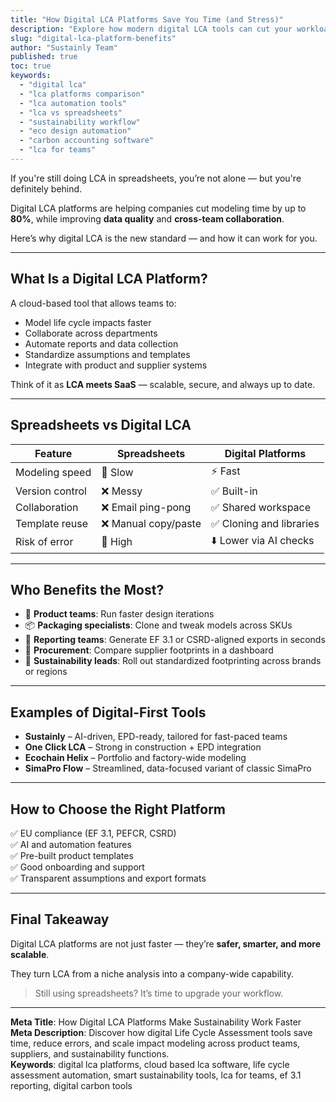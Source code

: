 ```yaml
---
title: "How Digital LCA Platforms Save You Time (and Stress)"
description: "Explore how modern digital LCA tools can cut your workload, speed up reporting, and turn sustainability from bottleneck to business advantage."
slug: "digital-lca-platform-benefits"
author: "Sustainly Team"
published: true
toc: true
keywords:
  - "digital lca"
  - "lca platforms comparison"
  - "lca automation tools"
  - "lca vs spreadsheets"
  - "sustainability workflow"
  - "eco design automation"
  - "carbon accounting software"
  - "lca for teams"
---
```


If you're still doing LCA in spreadsheets, you’re not alone — but you're definitely behind.

Digital LCA platforms are helping companies cut modeling time by up to **80%**, while improving **data quality** and **cross-team collaboration**.

Here’s why digital LCA is the new standard — and how it can work for you.

---

## What Is a Digital LCA Platform?

A cloud-based tool that allows teams to:

- Model life cycle impacts faster  
- Collaborate across departments  
- Automate reports and data collection  
- Standardize assumptions and templates  
- Integrate with product and supplier systems

Think of it as **LCA meets SaaS** — scalable, secure, and always up to date.

---

## Spreadsheets vs Digital LCA

| Feature | Spreadsheets | Digital Platforms |
|--------|--------------|-------------------|
| Modeling speed | 🐢 Slow | ⚡ Fast |
| Version control | ❌ Messy | ✅ Built-in |
| Collaboration | ❌ Email ping-pong | ✅ Shared workspace |
| Template reuse | ❌ Manual copy/paste | ✅ Cloning and libraries |
| Risk of error | 🔺 High | ⬇️ Lower via AI checks |

---

## Who Benefits the Most?

- 🧪 **Product teams**: Run faster design iterations  
- 📦 **Packaging specialists**: Clone and tweak models across SKUs  
- 🧾 **Reporting teams**: Generate EF 3.1 or CSRD-aligned exports in seconds  
- 🤝 **Procurement**: Compare supplier footprints in a dashboard  
- 🔄 **Sustainability leads**: Roll out standardized footprinting across brands or regions

---

## Examples of Digital-First Tools

- **Sustainly** – AI-driven, EPD-ready, tailored for fast-paced teams  
- **One Click LCA** – Strong in construction + EPD integration  
- **Ecochain Helix** – Portfolio and factory-wide modeling  
- **SimaPro Flow** – Streamlined, data-focused variant of classic SimaPro

---

## How to Choose the Right Platform

✅ EU compliance (EF 3.1, PEFCR, CSRD)  
✅ AI and automation features  
✅ Pre-built product templates  
✅ Good onboarding and support  
✅ Transparent assumptions and export formats

---

## Final Takeaway

Digital LCA platforms are not just faster — they’re **safer, smarter, and more scalable**.

They turn LCA from a niche analysis into a company-wide capability.

> Still using spreadsheets? It’s time to upgrade your workflow.

---

**Meta Title**: How Digital LCA Platforms Make Sustainability Work Faster  
**Meta Description**: Discover how digital Life Cycle Assessment tools save time, reduce errors, and scale impact modeling across product teams, suppliers, and sustainability functions.  
**Keywords**: digital lca platforms, cloud based lca software, life cycle assessment automation, smart sustainability tools, lca for teams, ef 3.1 reporting, digital carbon tools

